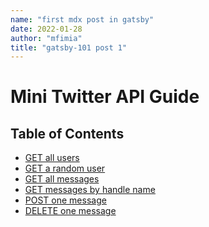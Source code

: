 ```yaml
---
name: "first mdx post in gatsby"
date: 2022-01-28
author: "mfimia"
title: "gatsby-101 post 1"
---
```


# Mini Twitter API Guide

## Table of Contents

- [GET all users](https://wbs-twitter-clone.herokuapp.com/users)
- [GET a random user](https://wbs-twitter-clone.herokuapp.com/me)
- [GET all messages ](https://wbs-twitter-clone.herokuapp.com/messages/)
- [GET messages by handle name](https://wbs-twitter-clone.herokuapp.com/find/message/:id)
- [POST one message](https://wbs-twitter-clone.herokuapp.com/messages)
- [DELETE one message](https://wbs-twitter-clone.herokuapp.com/messages/:id)
